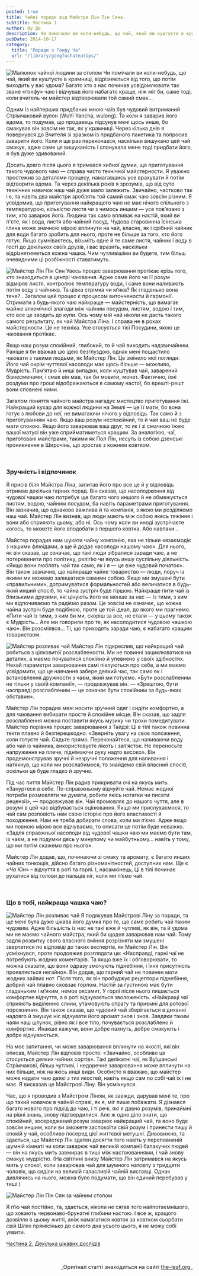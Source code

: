 ```yaml
---
posted: true
title: Чайні поради від Майстра Лін Пін Сяна. 
subtitle: Частина 1
author: Ву Де
description: Чи помічали ви коли-небудь, що чай, який ви куштуєте в крамниці, відрізняється від того, що потім виходить у вас удома? Багато хто з нас починав усвідомлювати…
pubDate: 2014-10-17
category: 
  title: "Поради з Ґонфу Ча"
  url: "/library/gongfuchateatips/"
---
```



<Image src={Image1} class="float-left" alt="Малюнок чайної людини за столом" /> Чи помічали ви коли-небудь, що чай, який ви куштуєте в крамниці, відрізняється від того, що потім виходить у вас удома? Багато хто з нас починав усвідомлювати так зване «ґонфу» чаю і відчував його набагато краще, ніж міг би, саме тоді, коли вчитель чи майстер відтворювали той самий смак…

Одним із найперших придбаних мною чаїв був чудовий витриманий Стрімчаковий вулон (WuYi Yancha, wulong). Та коли я заварив його вдома, то подумав, що продавець підсунув мені щось инше, бо смакував він зовсім не так, як у крамниці. Через кілька днів я повернувся до Вчителя зі зразком із придбаного пакетика та попросив заварити його. Коли я ще раз переконався, наскільки вишукано цей чай смакує, адже саме ця вишуканість і спонукала мене тоді придбати його, я був дуже здивований.

Досить довго після цього я тримався хибної думки, що приготування такого чудового чаю — справа чисто технічної майстерности. Я уважно простежив за деталями процесу, намагавшись усе врахувати й потім відтворити вдома. Та через декілька років я зрозумів, що від суто технічних навичок наш чай дуже мало залежить. Звичайно, частково так і є, та навіть два майстри зроблять той самий смак чаю зовсім різним. Я усвідомив, що приготування найкращого чаю не має нічого спільного з температурою, кількістю листя чи з чимось иншим — усе пов’язано з тим, хто заварює його. Людина так само впливає на настій, який ви п'єте, як і вода, листя або чайний посуд. Чудова старовинна їсінська глина може значною мірою вплинути на чай, власне, як і срібний чайник для води багато зробить для нього, проте не більше за того, хто його готує. Якщо сумніваєтесь, візьміть одне й те саме листя, чайник і воду в гості до декількох своїх друзів, і вас вразить, наскільки відрізнятиметься кожна чашка. Чим чутливішіми ви будете, тим більш очевидними ці розбіжності ставатимуть.

<Image src={Image2} class="float-right" alt="Майстер Лін Пін Сян" /> Увесь процес заварювання протікає крізь того, хто знаходиться в центрі чаювання. Адже саме його чи її розум відміряє листя, контролює температуру води, і саме вони наливають потім воду з чайника. Та цівка стрімка чи м’яка? Як гладенько вона тече?.. Загалом цей процес є процесом витончености й гармонії. Отримати з будь-якого чаю найкраще — майстерність, що вимагає майже алхемічної злагоди між чайним посудом, листям, водою і тим, хто все це зводить до купи. Ось чому мій чай ніколи не дасть такого самого результату, як чай Майстра Ліна. І справа не в роках майстерности. Це не техніка. Усе стосується тієї Посудини, якою це чаювання протікає.

Якщо наш розум спокійний, глибокий, то й чай виходить надзвичайним. Раніше я би вважав цю ідею безглуздою, однак мені пощастило чаювати з такими людьми, як Майстер Лін. Це змінило мої погляди. Його чай окрім чуттєвої насолоди має щось більше — можливо, Мудрість. Пам’ятаю й инші випадки, коли куштував чай, заварений бізнесменами, і смак він мав, так би мовити, монет. Фактично, їхні роздуми про гроші відображаються в самому настої, бо врешті-решт вони сповнені ними.

Загалом поняття чайного майстра нагадує мистецтво приготування їжі. Найкращий кухар для кожної людини на Землі — це її мати, бо вона готує з любови до неї, не вимагаючи нічого у відповідь. Так само й з приготуванням чаю. Якщо ваш розум неспокійний, то й чай ваш не буде мати спокою. Якщо його заварював ваш друг, то як і зі смачною їжею вашої матусі він уже сприйматиметься кращим. За аналогією, чаї, приготовані майстрами, такими як Пол Лін, несуть із собою дзенські проникнення в Широчінь, що зростає з кожним ковтком.

<p>&nbsp;</p>

### Зручність і відпочинок

Я присів біля Майстра Ліна, запитав його про все це й у відповідь отримав декілька гарних порад. Він сказав, що насолодження від чудової чашки чаю потребує ще багато чого иншого й не обмежується листям, водою, чайним посудом, ба навіть параметрами приготування. Він зазначив, що однаково важлива й та компанія, з якою ми розділяємо наш чай. Майстер Лін визнав, що люди мають між собою якесь тяжіння і вони або сприяють цьому, або ні. Ось чому коли ви иноді зустрічаєте когось, то можете його вподобати з першого ковтка. Або навпаки…

Майстер порадив нам шукати чайну компанію, яка не тільки «взаємодіє з нашими флюідами, а ще й додає насолоди нашому чаю». Для нього, як він сказав, це означає, що такі люди зібралися заради чаю, а не потеревенити про політику, релігію чи якусь иншу суспільну діяльність. «Якщо вони люблять чай так само, як і я — це вже чудовий початок». Він також зазначив, що найкраще чайне товариство — люди, поруч із якими ми можемо залишатися самими собою. Якщо ми змушені бути «правильними», дотримуватися формальностей або величатися в будь-який инший спосіб, то чайна зустріч буде гіршою. Найкраще пити чай із близькими друзями, які цінують його не менше за нас — із тими, з ким ми відпочиваємо та радіємо разом. Це зовсім не означає, що кожна чайна зустріч буде подібною, проте це той ідеал, до якого ми прагнемо. «Пити чай із тими, з ким би ми, скоріш за все, не стали — у цьому також є Мудрість… Але ми говорили про те, як насолодитися чудовою чашкою чаю». Він розсміявся... Ті, що приходять заради чаю, є набагато кращим товариством.

<Image src={Image3} class="float-left" alt="Майстер розливає чай" /> Майстер Лін підкреслив, що найкращий чай робиться з цілковитої розслаблености. Ми не повинні зациклюватися на деталях, а маємо почуватися спокійно й упевнено у своїх здібностях. Нехай параметри заварювання самі піклуються про себе, а ми маємо усвідомити, що це навчання забере деякий час, так само як і встановлення дружности з чаєм, який ми готуємо. «Бути розслабленим не тільки у своїй компанії», — продовжував він. — «Зрештою, бути насправді розслабленим — це означає бути спокійним за будь-яких обставин».

Майстер Лін порадив мені носити зручний одяг і сидіти комфортно, а для чаювання вибирати просте й спокійне місце. Він сказав, що задля розслаблення можна поставити якусь музику чи трохи помедитувати. Майстер порівняв процес заварювання з Тайдзі: Ці в тілі також повинна текти плавно й безперешкодно. «Зверніть увагу на своє положення, коли готуєте чай. Сядьте прямо. Переконайтеся, що наливаючи воду або чай із чайника, використовуєте лікоть і зап’ясток. Не переносьте напруження на плече, піднімаючи руку надто високо». Він продемонстрував зручні й незручні положення для наливання і натякнув, що коли ми розслабимося, то знайдемо свій власний спосіб, оскільки це буде гладко й зручно.

Під час пиття Майстер Лін радив прикривати очі на якусь мить. «Зануртеся в себе. По-справжньому відчуйте чай. Немає жодної потреби розмовляти чи думати, робити якісь нотатки чи писати рецензії», — продовжував він. Чай промовляє до нашого чуття, але в розумі в цей час відбувається оцінювання. Якщо ми прислухаємося, то чай сам розповість нам свою історію про його властивості й походження. Нам не треба добирати слова, коли ми п’ємо. Адже якщо ми повною мірою все відчуваємо, то описати це потім буде неважко. «Задля справжньої насолоди від чудової чашки чаю ми маємо бути там, із чаєм, а не подумки десь у минулому чи майбутньому… навіть у тому, що ми потім скажемо про нього».

Майстер Лін додав, що, починаючи зі смаку та аромату, є багато инших чайних тонкощів, дійсно багато різноманітностей, доступних нам. Ще є «_Ча Юн_» – відчуття в роті та горлі. І, насамкінець, Ці в тілі починає рухатися від голови до пальців ніг, коли ми п’ємо чай.

<p>&nbsp;</p>

### Що в тобі, найкраща чашка чаю?

<Image  src={Image4} class="float-right" alt="Майстер Лін розливає чай" /> Я подякував Майстрові Ліну за поради, та ще мені була дуже цікава його думка про те, що саме робить чай таким чудовим. Адже більшість із нас не такі вже й чутливі, як він, та й удома ми не маємо чайного майстра, який би щодня заварював нам чай. Тому задля розвитку свого власного вміння розрізняти ми змушені звертатися по відповіді до таких експертів, як Майстер Лін. Він усміхнувся, проте продовжив розглядати це: «Насправді, гарні чаї не потребують жодних коментарів. Та якщо вже їх і обговорювати, то можна сказати, що вони одразу змочують піднебіння, і їхня присутність проявляється негайно». Він додав, що гарний чай не повинен мати жодних зайвих нот. Після того, як він пробуджує рецептори піднебіння, добрий чай плавно сковзає горлом. Настій за густиною має бути гладеньким і м’яким, немов оксамит. У горлі після нього лишається комфортне відчуття, а в роті відчувається зволоженість. «Найкращі чаї сприяють виділенню слини, утамовують спрагу та приємні для ротової порожнини». Він також сказав, що чудовий чай зберігається в диханні надовго й змушує ніс відчувати його аромат знов і знов. Завдяки таким чаям наш шлунок, рівно як і все тіло, почувається розслаблено й комфортно. Инакше кажучи, вони добре пахнуть, добре смакують і добре відчуваються.

На моє запитання, чи може заварювання вплинути на якості, які він описав, Майстер Лін відповів просто: «Звичайно, особливо це стосується деяких чайних сортів». Такі делікатні чаї, як Вуїшанські Стрімчакові, більш чутливі, і недоречне заварювання може вплинути на них більше, ніж на якісь инші види. Особисто я вважаю, що майстер може надати чаю деякі з тих якостей, навіть якщо сам по собі чай їх і не має. Я висказав це Майстрові Ліну. Він усміхнувся.

Час, що я проводив з Майстром Ліном, як завжди, дарував мені те, про що такий новачок в чайній справі, як я, міг лише побажати. Я дізнався багато нового про підхід до чаю, і ті речі, які я давно розумів, принаймні на рівні знань, знову підтвердилися. Але ж одне діло знати, що спокійний, зосереджений розум заварює найкращий чай, та воно буде зовсім иншим, коли ви зможете заспокоїти свій розум і принести тишу й спокій у чай, особливо посеред цієї життєвої метушні. Дивовижно, та здається, що Майстер Лін здатен досягти того навіть у переповненій шумній кімнаті чи коли заварює чай великій компанії балакучих людей — він на якусь мить завмирає в тиші між настоюваннями, і чай знову смакує мудрістю. (На світлині внизу Майстер Лін затримався на якусь мить у спокої, коли заварював чай для шумного натовпу з тридцяти чоловік, що сиділи на великій галасливій чайній виставці. Однак дивлячись на нього, можна було подумати, що він єдиний перебував у тиші.)

<Image  src={Image5} class="align-center" alt="Майстер Лін Пін Сян за чайним столом" />

Я п’ю чай постійно, та, здається, ніколи не сягав того найпотаємнішого, що ховають червонаво-брунатні глибини настою. І все ж, кращого дозвілля в цьому житті, аніж намагатися ковток за ковтком сьорбати свій Шлях прямісінько до самого дна усього цього, я не можу собі уявити.

[Частина 2. Декілька цікавих дослідів](/library/gongfuchateatips/gongfucha-tips-with-master-ling-ping-xiang-2/)

<p>&nbsp;</p>
<p align="right" style="font-size: 0.9rem;">_Оригінал статті знаходиться на сайті <a title="the-leaf.org" href="http://the-leaf.org/The_Leaf/Home.html" target="_blank" rel="noopener">the-leaf.org</a>_</p>